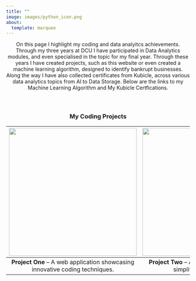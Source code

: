 ```yaml
---
title: ""
image: images/python_icon.png
about:
  template: marquee
---
```


<style>
  /* Adjust the hero image size in the marquee template */
  .marquee .hero-image img {
    max-width: 50%; /* Adjust as needed */
    height: auto;
    margin: auto;
  }

  /* Hover effect for clickable images in the table */
  table img {
    transition: transform 0.3s ease;
    cursor: pointer;
  }
  table img:hover {
    transform: translateY(-10px);
  }
</style>

<div style="text-align: center;">


On this page I highlight my coding and data analyitcs achievements. Through my three years at DCU I have participated in Data Analytics modules, and even specialised in the topic for my final year. Through these years I have created projects, such as this website or even created a machine learning algorithm, designed to identify bankrupt businesses. Along the way I have also collected certificates from Kubicle, across various data analytics topics from AI to Data Storage. Below are the links to my Machine Learning Algorithm and My Kubicle Certfications.

<div style="clear: both; margin-top: 60px;"></div>

<!-- My Coding Projects Section -->
<center>
  <h3>My Coding Projects</h3>
</center>

<div style="text-align: center;">

| [![](images/kubicle.png){width="350px"}](kubicle_page.qmd) | [![](images/machine_learning.png){width="350px"}](ml_report.qmd) |
|:----------------------------------:|:----------------------------------:|
| **Project One** – A web application showcasing innovative coding techniques. | **Project Two** – An automation tool I built to simplify everyday tasks. |

</div>